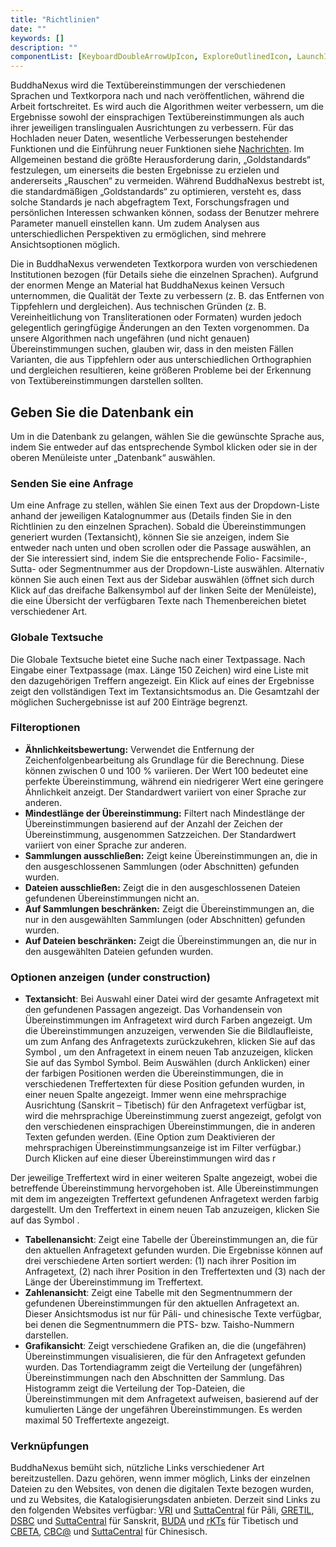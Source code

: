 ```yaml
---
title: "Richtlinien"
date: ""
keywords: []
description: ""
componentList: [KeyboardDoubleArrowUpIcon, ExploreOutlinedIcon, LaunchIcon]
---
```


BuddhaNexus wird die Textübereinstimmungen der verschiedenen Sprachen und Textkorpora nach und nach veröffentlichen, während die Arbeit fortschreitet. Es wird auch die Algorithmen weiter verbessern, um die Ergebnisse sowohl der einsprachigen Textübereinstimmungen als auch ihrer jeweiligen translingualen Ausrichtungen zu verbessern. Für das Hochladen neuer Daten, wesentliche Verbesserungen bestehender Funktionen und die Einführung neuer Funktionen siehe [Nachrichten](/news). Im Allgemeinen bestand die größte Herausforderung darin, „Goldstandards“ festzulegen, um einerseits die besten Ergebnisse zu erzielen und andererseits „Rauschen“ zu vermeiden. Während BuddhaNexus bestrebt ist, die standardmäßigen „Goldstandards“ zu optimieren, versteht es, dass solche Standards je nach abgefragtem Text, Forschungsfragen und persönlichen Interessen schwanken können, sodass der Benutzer mehrere Parameter manuell einstellen kann. Um zudem Analysen aus unterschiedlichen Perspektiven zu ermöglichen, sind mehrere Ansichtsoptionen möglich.

Die in BuddhaNexus verwendeten Textkorpora wurden von verschiedenen Institutionen bezogen (für Details siehe die einzelnen Sprachen). Aufgrund der enormen Menge an Material hat BuddhaNexus keinen Versuch unternommen, die Qualität der Texte zu verbessern (z. B. das Entfernen von Tippfehlern und dergleichen). Aus technischen Gründen (z. B. Vereinheitlichung von Transliterationen oder Formaten) wurden jedoch gelegentlich geringfügige Änderungen an den Texten vorgenommen. Da unsere Algorithmen nach ungefähren (und nicht genauen) Übereinstimmungen suchen, glauben wir, dass in den meisten Fällen Varianten, die aus Tippfehlern oder aus unterschiedlichen Orthographien und dergleichen resultieren, keine größeren Probleme bei der Erkennung von Textübereinstimmungen darstellen sollten.

## Geben Sie die Datenbank ein

Um in die Datenbank zu gelangen, wählen Sie die gewünschte Sprache aus, indem Sie entweder auf das entsprechende Symbol klicken oder sie in der oberen Menüleiste unter „Datenbank“ auswählen.

### Senden Sie eine Anfrage

Um eine Anfrage zu stellen, wählen Sie einen Text aus der Dropdown-Liste anhand der jeweiligen Katalognummer aus (Details finden Sie in den Richtlinien zu den einzelnen Sprachen). Sobald die Übereinstimmungen generiert wurden (Textansicht), können Sie sie anzeigen, indem Sie entweder nach unten und oben scrollen oder die Passage auswählen, an der Sie interessiert sind, indem Sie die entsprechende Folio- Facsimile-, Sutta- oder Segmentnummer aus der Dropdown-Liste auswählen. Alternativ können Sie auch einen Text aus der Sidebar auswählen (öffnet sich durch Klick auf das dreifache Balkensymbol <ExploreOutlinedIcon fontSize="small" /> auf der linken Seite der Menüleiste), die eine Übersicht der verfügbaren Texte nach Themenbereichen bietet verschiedener Art.

### Globale Textsuche

Die Globale Textsuche bietet eine Suche nach einer Textpassage. Nach Eingabe einer Textpassage (max. Länge 150 Zeichen) wird eine Liste mit den dazugehörigen Treffern angezeigt. Ein Klick auf eines der Ergebnisse zeigt den vollständigen Text im Textansichtsmodus an. Die Gesamtzahl der möglichen Suchergebnisse ist auf 200 Einträge begrenzt.

### Filteroptionen

- **Ähnlichkeitsbewertung:** Verwendet die Entfernung der Zeichenfolgenbearbeitung als Grundlage für die Berechnung. Diese können zwischen 0 und 100 % variieren. Der Wert 100 bedeutet eine perfekte Übereinstimmung, während ein niedrigerer Wert eine geringere Ähnlichkeit anzeigt. Der Standardwert variiert von einer Sprache zur anderen.
- **Mindestlänge der Übereinstimmung:** Filtert nach Mindestlänge der Übereinstimmungen basierend auf der Anzahl der Zeichen der Übereinstimmung, ausgenommen Satzzeichen. Der Standardwert variiert von einer Sprache zur anderen.
- **Sammlungen ausschließen:** Zeigt keine Übereinstimmungen an, die in den ausgeschlossenen Sammlungen (oder Abschnitten) gefunden wurden.
- **Dateien ausschließen:** Zeigt die in den ausgeschlossenen Dateien gefundenen Übereinstimmungen nicht an.
- **Auf Sammlungen beschränken:** Zeigt die Übereinstimmungen an, die nur in den ausgewählten Sammlungen (oder Abschnitten) gefunden wurden.
- **Auf Dateien beschränken:** Zeigt die Übereinstimmungen an, die nur in den ausgewählten Dateien gefunden wurden.

### Optionen anzeigen (under construction)

- **Textansicht**: Bei Auswahl einer Datei wird der gesamte Anfragetext mit den gefundenen Passagen angezeigt. Das Vorhandensein von Übereinstimmungen im Anfragetext wird durch Farben angezeigt. Um die Übereinstimmungen anzuzeigen, verwenden Sie die Bildlaufleiste, um zum Anfang des Anfragetexts zurückzukehren, klicken Sie auf das Symbol <KeyboardDoubleArrowUpIcon fontSize="small" />, um den Anfragetext in einem neuen Tab anzuzeigen, klicken Sie auf das Symbol <LaunchIcon fontSize="small" /> Symbol. Beim Auswählen (durch Anklicken) einer der farbigen Positionen werden die Übereinstimmungen, die in verschiedenen Treffertexten für diese Position gefunden wurden, in einer neuen Spalte angezeigt. Immer wenn eine mehrsprachige Ausrichtung (Sanskrit – Tibetisch) für den Anfragetext verfügbar ist, wird die mehrsprachige Übereinstimmung zuerst angezeigt, gefolgt von den verschiedenen einsprachigen Übereinstimmungen, die in anderen Texten gefunden werden. (Eine Option zum Deaktivieren der mehrsprachigen Übereinstimmungsanzeige ist im Filter verfügbar.) Durch Klicken auf eine dieser Übereinstimmungen wird das r

Der jeweilige Treffertext wird in einer weiteren Spalte angezeigt, wobei die betreffende Übereinstimmung hervorgehoben ist. Alle Übereinstimmungen mit dem im angezeigten Treffertext gefundenen Anfragetext werden farbig dargestellt. Um den Treffertext in einem neuen Tab anzuzeigen, klicken Sie auf das Symbol <LaunchIcon fontSize="small" /> .

- **Tabellenansicht**: Zeigt eine Tabelle der Übereinstimmungen an, die für den aktuellen Anfragetext gefunden wurden. Die Ergebnisse können auf drei verschiedene Arten sortiert werden: (1) nach ihrer Position im Anfragetext, (2) nach ihrer Position in den Treffertexten und (3) nach der Länge der Übereinstimmung im Treffertext.
- **Zahlenansicht**: Zeigt eine Tabelle mit den Segmentnummern der gefundenen Übereinstimmungen für den aktuellen Anfragetext an. Dieser Ansichtsmodus ist nur für Pāli- und chinesische Texte verfügbar, bei denen die Segmentnummern die PTS- bzw. Taisho-Nummern darstellen.
- **Grafikansicht**: Zeigt verschiedene Grafiken an, die die (ungefähren) Übereinstimmungen visualisieren, die für den Anfragetext gefunden wurden. Das Tortendiagramm zeigt die Verteilung der (ungefähren) Übereinstimmungen nach den Abschnitten der Sammlung. Das Histogramm zeigt die Verteilung der Top-Dateien, die Übereinstimmungen mit dem Anfragetext aufweisen, basierend auf der kumulierten Länge der ungefähren Übereinstimmungen. Es werden maximal 50 Treffertexte angezeigt.

### Verknüpfungen

BuddhaNexus bemüht sich, nützliche Links verschiedener Art bereitzustellen. Dazu gehören, wenn immer möglich, Links der einzelnen Dateien zu den Websites, von denen die digitalen Texte bezogen wurden, und zu Websites, die Katalogisierungsdaten anbieten. Derzeit sind Links zu den folgenden Websites verfügbar: <a href="https://tipitaka.org/" target="_blank" rel="noopener">VRI</a> und <a href="https://suttacentral.net" target="_blank" rel="noopener">SuttaCentral</a> für Pāli, <a href="http://gretil.sub. uni-goettingen.de/gretil.html" target="_blank" rel="noopener">GRETIL</a>, <a href="http://www.dsbcproject.org" target="_blank" rel="noopener">DSBC</a> und <a href="https://suttacentral.net" target="_blank" rel="noopener">SuttaCentral</a> für Sanskrit, <a href="https://www .bdrc.io/buda-archive/" target="_blank" rel="noopener">BUDA</a> und <a href="https://www.istb.univie.ac.at/kanjur/rktsneu/sub/index.php" target="_blank" rel="noopener">rKTs</a> für Tibetisch und <a href="https:/ /cbeta.org" target="_blank" rel="noopener">CBETA</a>, <a href="https://dazangthings.nz/cbc/" target="_blank" rel="noopener">CBC@</a> und <a href="https://suttacentral.net" target="_blank" rel="noopener">SuttaCentral</a> für Chinesisch.

